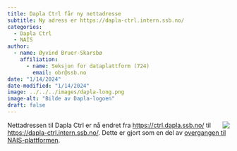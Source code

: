 ```yaml
---
title: Dapla Ctrl får ny nettadresse
subtitle: Ny adress er https://dapla-ctrl.intern.ssb.no/  
categories:
  - Dapla Ctrl
  - NAIS 
author:
  - name: Øyvind Bruer-Skarsbø
    affiliation: 
      - name: Seksjon for dataplattform (724)
        email: obr@ssb.no
date: "1/14/2024"
date-modified: "1/14/2024"
image: ../../../images/dapla-long.png
image-alt: "Bilde av Dapla-logoen"
draft: false
---
```


![](../../../images/dapla-long.png){style="max-width: 40%; float: right;" fig-alt="Dapla logo"}
Nettadressen til Dapla Ctrl er nå endret fra <https://ctrl.dapla.ssb.no/> til <https://dapla-ctrl.intern.ssb.no/>. Dette er gjort som en del av [overgangen til NAIS-plattformen](../2024-12-11-nais-platform/index.qmd). 